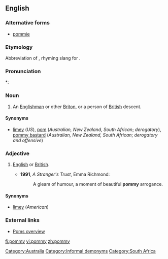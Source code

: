 ==English==

===Alternative forms===
* [[pommie]]

===Etymology===
Abbreviation of {{term|pomegranate}}, rhyming slang for {{term|immigrant}}.

===Pronunciation===
*: {{rhymes|ɒmi}}

===Noun===
{{en-noun|pomm|ies}}

# {{Australia|NZ|South African|derogatory}} An [[Englishman]] or other [[Briton]], or a person of [[British]] descent.

====Synonyms====
* [[limey]] (''US''), [[pom]] (''Australian, New Zealand, South African''; ''derogatory''), [[pommy bastard]] (''Australian, New Zealand, South African''; ''derogatory and offensive'')

===Adjective===
{{en-adj|-}}

# {{Australia|NZ|South African|sometimes|pejorative}} [[English]] or [[British]].
#* '''1991''', ''A Stranger's Trust'', Emma Richmond:
#*: A gleam of humour, a moment of beautiful '''pommy''' arrogance.

====Synonyms====
* [[limey]] (''American'')

===External links===
* [http://www.australianbeers.com/culture/poms.htm Poms overview]

[[Category:Australia]]
[[Category:Informal demonyms]]
[[Category:South Africa]]

[[fi:pommy]]
[[vi:pommy]]
[[zh:pommy]]